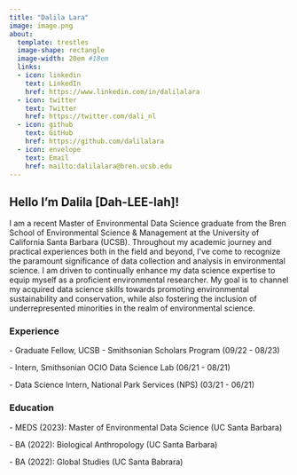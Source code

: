 ```yaml
---
title: "Dalila Lara"
image: image.png
about:
  template: trestles
  image-shape: rectangle
  image-width: 20em #18em
  links: 
  - icon: linkedin
    text: LinkedIn
    href: https://www.linkedin.com/in/dalilalara
  - icon: twitter
    text: Twitter
    href: https://twitter.com/dali_nl
  - icon: github
    text: GitHub
    href: https://github.com/dalilalara
  - icon: envelope
    text: Email
    href: mailto:dalilalara@bren.ucsb.edu
---
```


<h2>Hello I'm Dalila \[Dah-LEE-lah\]!</h2>

I am a recent Master of Environmental Data Science graduate from the Bren School of Environmental Science & Management at the University of California Santa Barbara (UCSB). Throughout my academic journey and practical experiences both in the field and beyond, I've come to recognize the paramount significance of data collection and analysis in environmental science. I am driven to continually enhance my data science expertise to equip myself as a proficient environmental researcher. My goal is to channel my acquired data science skills towards promoting environmental sustainability and conservation, while also fostering the inclusion of underrepresented minorities in the realm of environmental science.

<h3>Experience</h3>

\- Graduate Fellow, UCSB - Smithsonian Scholars Program (09/22 - 08/23)

\- Intern, Smithsonian OCIO Data Science Lab (06/21 - 08/21)

\- Data Science Intern, National Park Services (NPS) (03/21 - 06/21)

<h3>Education</h3>

\- MEDS (2023): Master of Environmental Data Science (UC Santa Barbara)

\- BA (2022): Biological Anthropology (UC Santa Barbara)

\- BA (2022): Global Studies (UC Santa Babrara)
